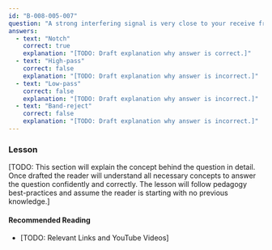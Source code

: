 ```yaml
---
id: "B-008-005-007"
question: "A strong interfering signal is very close to your receive frequency. Which type of filter can effectively suppress it?"
answers:
  - text: "Notch"
    correct: true
    explanation: "[TODO: Draft explanation why answer is correct.]"
  - text: "High-pass"
    correct: false
    explanation: "[TODO: Draft explanation why answer is incorrect.]"
  - text: "Low-pass"
    correct: false
    explanation: "[TODO: Draft explanation why answer is incorrect.]"
  - text: "Band-reject"
    correct: false
    explanation: "[TODO: Draft explanation why answer is incorrect.]"
---
```


### Lesson

[TODO: This section will explain the concept behind the question in detail. Once drafted the reader will understand all necessary concepts to answer the question confidently and correctly. The lesson will follow pedagogy best-practices and assume the reader is starting with no previous knowledge.]

#### Recommended Reading

- [TODO: Relevant Links and YouTube Videos]
